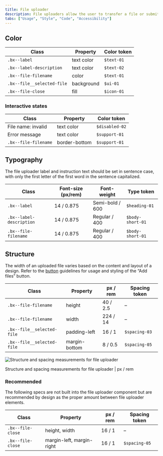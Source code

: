 ```yaml
---
title: File uploader
description: File uploaders allow the user to transfer a file or submit content of their own.
tabs: ["Usage", "Style", "Code", "Accessibility"]
---
```


## Color

| Class                      | Property   | Color token |
| -------------------------- | ---------- | ----------- |
| `.bx--label`               | text color | `$text-01`  |
| `.bx--label-description`   | text color | `$text-02`  |
| `.bx--file-filename`       | color      | `$text-01`  |
| `.bx--file__selected-file` | background | `$ui-01`    |
| `.bx--file-close`          | fill       | `$icon-01`  |

### Interactive states

| Class                | Property      | Color token    |
| -------------------- | ------------- | -------------- |
| File name: invalid   | text color    | `$disabled-02` |
| Error message        | text color    | `$support-01`  |
| `.bx--file-filename` | border-bottom | `$support-01`  |

## Typography

The file uploader label and instruction text should be set in sentence case,
with only the first letter of the first word in the sentence capitalized.

| Class                    | Font-size (px/rem) | Font-weight     | Type token       |
| ------------------------ | ------------------ | --------------- | ---------------- |
| `.bx--label`             | 14 / 0.875         | Semi-bold / 600 | `$heading-01`    |
| `.bx--label-description` | 14 / 0.875         | Regular / 400   | `$body-short-01` |
| `.bx--file-filename`     | 14 / 0.875         | Regular / 400   | `$body-short-01` |

## Structure

The width of an uploaded file varies based on the content and layout of a design. Refer to the [button](/components/button/usage) guidelines for usage and styling of the “Add files” button.

| Class                      | Property      | px / rem | Spacing token |
| -------------------------- | ------------- | -------- | ------------- |
| `.bx--file-filename`       | height        | 40 / 2.5 | –             |
| `.bx--file-filename`       | width         | 224 / 14 | –             |
| `.bx--file__selected-file` | padding-left  | 16 / 1   | `$spacing-03` |
| `.bx--file__selected-file` | margin-bottom | 8 / 0.5  | `$spacing-05` |

<div className="image--fixed">

![Structure and spacing measurements for file uploader](images/file-uploader-style-1.png)

</div>

<Caption>
  Structure and spacing measurements for file uploader | px / rem
</Caption>

### Recommended

The following specs are not built into the file uploader component but are
recommended by design as the proper amount between file uploader elements.

| Class             | Property                  | px / rem | Spacing token |
| ----------------- | ------------------------- | -------- | ------------- |
| `.bx--file-close` | height, width             | 16 / 1   | –             |
| `.bx--file-close` | margin-left, margin-right | 16 / 1   | `$spacing-05` |

